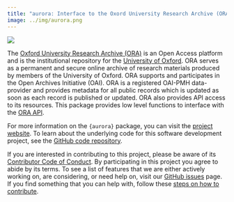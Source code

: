 ```yaml
---
title: "aurora: Interface to the Oxord University Research Archive (ORA) API"
image: ../img/aurora.png
---
```


::: column-margin
[![](../img/aurora.png)](https://oxford-ihtm.io/aurora/){fig-align="center" width="200px" target="_blank"}
:::

The [Oxford University Research Archive (ORA)](https://ora.ox.ac.uk/) is an Open Access platform and is the institutional repository for the [University of Oxford](https://ox.ac.uk). ORA serves as a permanent and secure online archive of research materials produced by members of the University of Oxford. ORA supports and participates in the Open Archives Initiative (OAI). ORA is a registered OAI-PMH data-provider and provides metadata for all public records which is updated as soon as each record is published or updated. ORA also provides API access to its resources. This package provides low level functions to interface with the [ORA API](https://ora.ox.ac.uk/api).

For more information on the `{aurora}` package, you can visit the [project website](https://oxford-ihtm.io/aurora/). To learn about the underlying code for this software development project, see the [GitHub code repository](https://github.com/OxfordIHTM/aurora).

If you are interested in contributing to this project, please be aware of its [Contributor Code of Conduct](https://oxford-ihtm.io/aurora/CODE_OF_CONDUCT.html). By participating in this project you agree to abide by its terms. To see a list of features that we are either actively working on, are considering, or need help on, visit our [GitHub issues](https://github.com/OxfordIHTM/aurora/issues) page. If you find something that you can help with, follow these [steps on how to contribute](https://oxford-ihtm.io/aurora/CONTRIBUTING.html).
